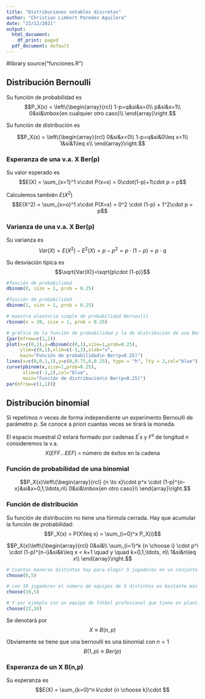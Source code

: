 ```yaml
---
title: "Distribuciones notables discretas"
author: "Christian Limbert Paredes Aguilera"
date: "23/12/2021"
output:
  html_document:
    df_print: paged
  pdf_document: default
---
```


#library
source("funciones.R")

## Distribución Bernoulli
\begin{itemize}
  \item Consideremos un experemento con dos resultados posibles éxito (E) y fracaso (F). El espacio de sucesos será $\Omega = \lbrace E,F\rbrace$
  \item Supongamos que la probabilidad de éxito es $P(E) = p,$ y naturalmente $P(E)=1-p=q$ con $0<p<1$.
  \item Consideremos la aplicación $$X:\Omega = \lbrace E,F\rbrace \longrightarrow \mathbb{R}$$
  definida por $$E(X)=1,\quad X(F)=0$$
\end{itemize}

Su función de probabilidad es 
$$P_X(x) = \left\{\begin{array}{rcl}
  1-p=q&si&x=0\\
  p&si&x=1\\
  0&si&\mbox{en cualquier otro caso}\\
\end{array}\right.$$

Su función de distribución es 

$$P_X(x) = \left\{\begin{array}{rcl}
  0&si&x<0\\
  1-p=q&si&0\leq x<1\\
  1&si&1\leq x\\
\end{array}\right.$$

\begin{itemize}
  \item Lo denotaremos por $$X\equiv Ber(p) \quad o\quad X\equiv B(1,p)$$
  \item a este tipo de experimentos (éxito/fracaso) se les denomina experimentos Bernoulli.
\end{itemize}

### Esperanza de una v.a. X Ber(p)
Su valor esperado es $$E(X) = \sum_{x=1}^1 x\cdot P(x=x) = 0\cdot(1-p)+1\cdot p = p$$

Calculemos también $E(X^2)$
$$E(X^2) = \sum_{x=o}^1 x\cdot P(X=x) = 0^2 \cdot (1-p) + 1^2\cdot p = p$$

### Varianza de una v.a. X Ber(p)
Su varianza es $$Var(X) = E(X^2) - E^2(X) = p-p^2 = p\cdot (1-p) = p\cdot q$$

Su desviación típica es $$\sqrt{Var(X)}=\sqrt{p\cdot (1-p)}$$

```r
#función de probabilidad
dbinom(0, size = 1, prob = 0.25)
```

```r
#función de probabilidad
dbinom(1, size = 1, prob = 0.25)
```

```r
# muestra aleatoria simple de probabilidad Bernoulli
rbinom(n = 20, size = 1, prob = 0.25)
```

```r
# gráfico de la función de probabilidad y la de distribución de una Ber(p=0.25)
{par(mfrow=c(1,2))
plot(x=c(0,1),y=dbinom(c(0,1),size=1,prob=0.25),
     ylim=c(0,1),xlim=c(-1,2),xlab="x",
     main="Función de probabilidad\n Ber(p=0.25)")
lines(x=c(0,0,1,1),y=c(0,0.75,0,0.25), type = "h", lty = 2,col="blue")
curve(pbinom(x,size=1,prob=0.25),
      xlim=c(-1,2),col="blue",
      main="Función de distribución\n Ber(p=0.25)")
par(mfrow=c(1,1))}
```

## Distribución binomial

Si repetimos $n$ veces de forma independiente un experimento Bernoulli de parámetro $p$.
Se conoce a priori cuantas veces se tirará la moneda.

El espacio muestral $\Omega$ estará formado por cadenas $E^{'} s$ y $F^{s}$ de longitud $n$ consideremos la v.a.
$$X(EFF\ldots EEF) \; = \; \mbox{número de éxitos en la cadena}$$

### Función de probabilidad de una binomial

$$P_X(x)\left\{\begin{array}{rcl}
  {n \to x}\cdot p^x \cdot (1-p)^{n-x}&si&x=0,1,\ldots,n\\
  0&si&\mbox{en otro caso}\\
\end{array}\right.$$

### Función de distribución

Su función de distribución no tiene una fórmula cerrada. Hay que acumular la función de probabilidad:
$$F_X(x) = P(X\leq x) = \sum_{i=0}^x P_X(i)$$

$$P_X(x)\left\{\begin{array}{rcl}
  0&si&\\
  \sum_{i=1}^k {n \choose i} \cdot p^i \cdot (1-p)^{n-i}&si&k\leq x < k+1 \quad y \quad k=0,1,\ldots, n\\
  1&si&n\leq x\\
\end{array}\right.$$

```r
# Cuantas maneras distintas hay para elegir 5 jugadores en un conjunto de 6 jugadores. Todo el múndo diría 6!!!!. Efectivamente con R es
choose(6,5)
```

```r
# con 10 jugadores el número de equipos de 5 distintos es bastante más grande
choose(10,5)
```

```r
# Y por ejemplo con un equipo de fútbol profesional que tiene en plantilla 22 jugadores (quitamos el portero) se puede formar nada menos que:
choose(22,10)
```
Se denotará por 
$$X\equiv B(n,p)$$

Obviamente se tiene que una bernoulli es una binomial con $n=1$
$$B(1,p) \equiv Ber(p)$$

### Esperanza de un X B(n,p)
Su esperanza es
$$E(X) = \sum_{k=0}^n k\cdot {n \choose k}\cdot $$